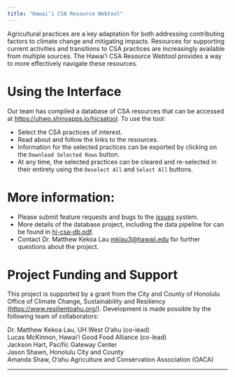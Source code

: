 ```yaml
---
title: "Hawai‘i CSA Resource Webtool"
---
```


Agricultural practices are a key adaptation for both addressing
contributing factors to climate change and mitigating
impacts. Resources for supporting current activities and transitions
to CSA practices are increasingly available from multiple sources. The
Hawai‘i CSA Resource Webtool provides a way to more effectively
navigate these resources.

# Using the Interface

Our team has compiled a database of CSA resources that can be accessed
at
[https://uhwo.shinyapps.io/hicsatool](https://uhwo.shinyapps.io/hicsatool). To
use the tool: 

- Select the CSA practices of interest. 
- Read about and follow the links to the resources. 
- Information for the selected practices can be exported by clicking
  on the `Download Selected Rows` button. 
- At any time, the selected practices can be cleared and re-selected
  in their entirety using the `Deselect All` and `Select All` buttons.

# More information:

- Please submit feature requests and bugs to the
  [issues](https://forms.gle/eRzdRQ3W6NRcDQGA6) system.
- More details of the database project, including the data pipeline
  for  can be found in
  [hi-csa-db.pdf](https://github.com/ecoFw/hi-csa-db/blob/9a50b0bf0bb518dd775fa189e8a691efa9275b18/hi-csa-db.pdf "hi-csa-db.pdf").
- Contact Dr. Matthew Kekoa Lau [mklau3@hawaii.edu](mklau3@hawaii.edu
  "mklau3@hawaii.edu") for further questions about the project.


# Project Funding and Support

This project is supported by a grant from the City and County of
Honolulu Office of Climate Change, Sustainability and Resiliency
([https://www.resilientoahu.org/](https://www.resilientoahu.org/)). Development is made possible by
the following team of collaborators:

Dr. Matthew Kekoa Lau, UH West O‘ahu (co-lead) \
Lucas McKinnon, Hawai‘i Good Food Alliance (co-lead) \
Jackson Hart, Pacific Gateway Center  \
Jason Shawn, Honolulu City and County \
Amanda Shaw, O‘ahu Agriculture and Conservation Association (OACA) \



-------------------------------------------------------------------------------

